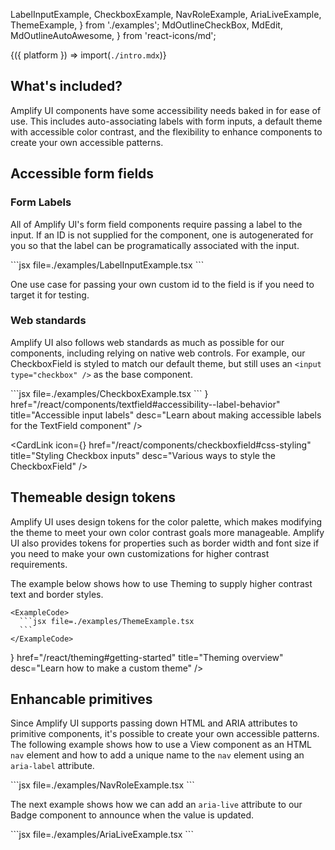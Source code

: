   LabelInputExample,
  CheckboxExample,
  NavRoleExample,
  AriaLiveExample,
  ThemeExample,
} from './examples';
  MdOutlineCheckBox,
  MdEdit,
  MdOutlineAutoAwesome,
} from 'react-icons/md';

<Fragment>{({ platform }) => import(`./intro.mdx`)}</Fragment>

## What's included?

Amplify UI components have some accessibility needs baked in for ease of use. This includes auto-associating labels with form inputs, a default theme with accessible color contrast, and the flexibility to enhance components to create your own accessible patterns.

## Accessible form fields

### Form Labels

All of Amplify UI's form field components require passing a label to the input. If an ID is not supplied for the component, one is autogenerated for you so that the label can be programatically associated with the input.

<Example>
  <LabelInputExample />

  <ExampleCode>
    ```jsx file=./examples/LabelInputExample.tsx
    ```
  </ExampleCode>
</Example>

One use case for passing your own custom id to the field is if you need to target it for testing.

### Web standards

Amplify UI also follows web standards as much as possible for our components, including relying on native web controls. For example, our CheckboxField is styled to match our default theme, but still uses an `<input type="checkbox" />` as the base component.

<Example>
  <CheckboxExample />

  <ExampleCode>
    ```jsx file=./examples/CheckboxExample.tsx
    ```
  </ExampleCode>
</Example>

<CardLinkGroup>
  <CardLink icon={<MdEdit />} href="/react/components/textfield#accessibility--label-behavior" title="Accessible input labels" desc="Learn about making accessible labels for the TextField component" />

  <CardLink icon={<MdOutlineCheckBox />} href="/react/components/checkboxfield#css-styling" title="Styling Checkbox inputs" desc="Various ways to style the CheckboxField" />
</CardLinkGroup>

## Themeable design tokens

Amplify UI uses design tokens for the color palette, which makes modifying the theme to meet your own color contrast goals more manageable. Amplify UI also provides tokens for properties such as border width and font size if you need to make your own customizations for higher contrast requirements.

The example below shows how to use Theming to supply higher contrast text and border styles.

<View backgroundColor="white" color="black">
  <Example>
    <ThemeExample />

    <ExampleCode>
      ```jsx file=./examples/ThemeExample.tsx
      ```
    </ExampleCode>

  </Example>
</View>

<CardLinkGroup>
  <CardLink
    icon={<MdOutlineAutoAwesome />}
    href="/react/theming#getting-started"
    title="Theming overview"
    desc="Learn how to make a custom theme"
  />
</CardLinkGroup>

## Enhancable primitives

Since Amplify UI supports passing down HTML and ARIA attributes to primitive components, it's possible to create your own accessible patterns. The following example shows how to use a View component as an HTML `nav` element and how to add a unique name to the `nav` element using an `aria-label` attribute.

<Example>
  <NavRoleExample />

  <ExampleCode>
    ```jsx file=./examples/NavRoleExample.tsx
    ```
  </ExampleCode>
</Example>

The next example shows how we can add an `aria-live` attribute to our Badge component to announce when the value is updated.

<Example>
  <AriaLiveExample />

  <ExampleCode>
    ```jsx file=./examples/AriaLiveExample.tsx
    ```
  </ExampleCode>
</Example>
